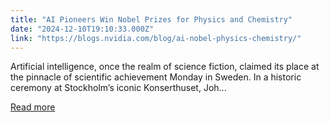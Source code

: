 ```yaml
---
title: "AI Pioneers Win Nobel Prizes for Physics and Chemistry"
date: "2024-12-10T19:10:33.000Z"
link: "https://blogs.nvidia.com/blog/ai-nobel-physics-chemistry/"
---
```


Artificial intelligence, once the realm of science fiction, claimed its place at the pinnacle of scientific achievement Monday in Sweden. In a historic ceremony at Stockholm’s iconic Konserthuset, Joh...

[Read more](https://blogs.nvidia.com/blog/ai-nobel-physics-chemistry/)
